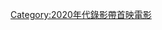 {{Year by category
|m=2
|c=0
|d=2
|y=0
|cat=錄影帶首映電影
|sortkey=錄影帶首映電影
|parent=各年非戲院首映電影
|subcat=2020年電影作品
}}
[[Category:2020年代錄影帶首映電影|Category:2020年代錄影帶首映電影]]